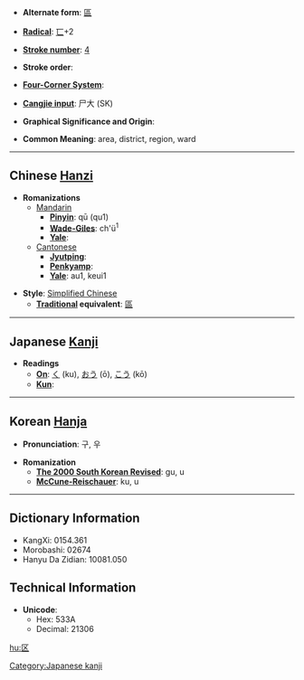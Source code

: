 * '''Alternate form''': [[區]]

* '''[[Wiktionary:Chinese radical index| Radical]]''': [[Wiktionary:Chinese radical index 匸|匸]]+2

* '''[[Wiktionary:Chinese total strokes index|Stroke number]]''': [[Wiktionary:Chinese total strokes index 4|4]]

* '''Stroke order''': 

* '''[[Wiktionary:Chinese four corner index|Four-Corner System]]''': 

* '''[[Wiktionary:Chinese Cangjie index|Cangjie input]]''': 尸大 (SK)

* '''Graphical Significance and Origin''': 

* '''Common Meaning''': area, district, region, ward

----

== Chinese [[Hanzi]] ==

* '''Romanizations'''
** [[Mandarin]]
*** '''[[Pinyin]]''': qū (qu1)
*** '''[[Wade-Giles]]''': ch'ü<sup>1</sup>
*** '''[[Yale]]''': 
**[[Cantonese]]
***'''[[Jyutping]]''':
***'''[[Penkyamp]]''': 
***'''[[Yale]]''': au1, keui1

* '''Style''': [[Simplified Chinese]] 
** '''[[Traditional Chinese|Traditional]] equivalent''': [[區]]


----

== Japanese [[Kanji]] ==

* '''Readings'''
** '''[[On]]''': [[く]] (ku), [[おう]] (ō), [[こう]] (kō)
** '''[[Kun]]''': 


----

== Korean [[Hanja]] ==

* '''Pronunciation''': 구, 우

* '''Romanization'''
** '''[[The 2000 South Korean Revised Romanization|The 2000 South Korean Revised]]''': gu, u
** '''[[McCune-Reischauer]]''': ku, u

----

== Dictionary Information ==

* KangXi: 0154.361
* Morobashi: 02674
* Hanyu Da Zidian: 10081.050

== Technical Information ==

* '''Unicode''':
** Hex: 533A
** Decimal: 21306

[[Category:Japanese kanji]]
[[hu:区]]